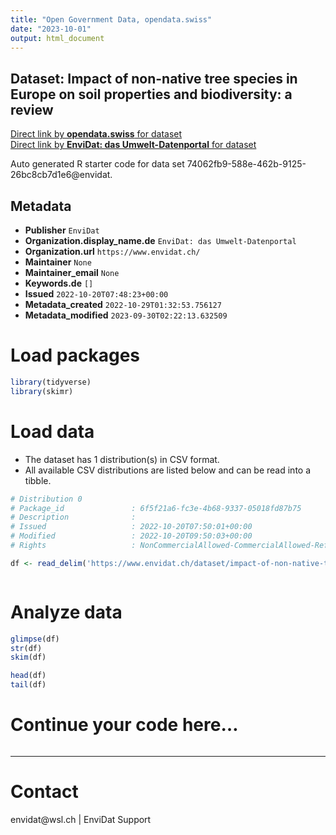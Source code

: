 ```yaml
---
title: "Open Government Data, opendata.swiss"
date: "2023-10-01"
output: html_document
---
```


## Dataset: Impact of non-native tree species in Europe on soil properties and biodiversity: a review



[Direct link by **opendata.swiss** for dataset](https://opendata.swiss/de/dataset/impact-of-non-native-tree-species-in-europe-on-soil-properties-and-biodiversity-a-review)<br>
[Direct link by **EnviDat: das Umwelt-Datenportal** for dataset](https://www.envidat.ch/#/metadata/impact-of-non-native-tree-species-in-europe-on-soil-properties-and-biodiversity)

Auto generated R starter code for data set 74062fb9-588e-462b-9125-26bc8cb7d1e6@envidat.

## Metadata

- **Publisher** `EnviDat`
- **Organization.display_name.de** `EnviDat: das Umwelt-Datenportal`
- **Organization.url** `https://www.envidat.ch/`
- **Maintainer** `None`
- **Maintainer_email** `None`
- **Keywords.de** `[]`
- **Issued** `2022-10-20T07:48:23+00:00`
- **Metadata_created** `2022-10-29T01:32:53.756127`
- **Metadata_modified** `2023-09-30T02:22:13.632509`


# Load packages

```r

library(tidyverse)
library(skimr)

```

# Load data

-   The dataset has 1 distribution(s) in CSV format.
-   All available CSV distributions are listed below and can be read into a tibble.

```r

# Distribution 0
# Package_id               : 6f5f21a6-fc3e-4b68-9337-05018fd87b75
# Description              : 
# Issued                   : 2022-10-20T07:50:01+00:00
# Modified                 : 2022-10-20T09:50:03+00:00
# Rights                   : NonCommercialAllowed-CommercialAllowed-ReferenceRequired

df <- read_delim('https://www.envidat.ch/dataset/impact-of-non-native-tree-species-in-europe-on-soil-properties-and-biodiversity/resource/84c48309-eef7-4b07-baa2-59a0a1d75015')



```

# Analyze data

```r

glimpse(df)
str(df)
skim(df)

head(df)
tail(df)

```

# Continue your code here...

```r

```

------------------------------------------------------------------------

# Contact

envidat@wsl.ch | EnviDat Support
